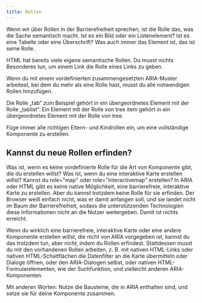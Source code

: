 ```yaml
---
title: Rollen
---
```


Wenn wir über Rollen in der Barrierefreiheit sprechen, ist die Rolle das, was die Sache semantisch macht. Ist es ein
Bild oder ein Listenelement? Ist es eine Tabelle oder eine Überschrift? Was auch immer das Element ist, das ist seine
Rolle.

HTML hat bereits viele eigene semantische Rollen. Du musst nichts Besonderes tun, um einem Link die Rolle eines Links
zu geben.

Wenn du mit einem vordefinierten zusammengesetzten ARIA-Muster arbeitest, bei dem du mehr als eine Rolle hast, musst du
alle notwendigen Rollen hinzufügen.

Die Rolle „tab“ zum Beispiel gehört in ein übergeordnetes Element mit der Rolle „tablist“. Ein Element mit der Rolle von
tree item gehört in ein übergeordnetes Element mit der Rolle von tree.

Füge immer alle richtigen Eltern- und Kindrollen ein, um eine vollständige Komponente zu erstellen.

## Kannst du neue Rollen erfinden?

Was ist, wenn es keine vordefinierte Rolle für die Art von Komponente gibt, die du erstellen willst? Was ist, wenn du eine
interaktive Karte erstellen willst? Kannst du role="map" oder role="interactivemap" erstellen? In ARIA oder HTML gibt es
keine native Möglichkeit, eine barrierefreie, interaktive Karte zu erstellen. Aber du kannst trotzdem keine Rolle für sie
erfinden. Der Browser weiß einfach nicht, was er damit anfangen soll, und sie landet nicht im Baum der Barrierefreiheit,
sodass die unterstützenden Technologien diese Informationen nicht an die Nutzer weitergeben. Damit ist nichts erreicht.

Wenn du wirklich eine barrierefreie, interaktive Karte oder eine andere Komponente erstellen willst, die nicht von ARIA
vorgegeben ist, kannst du das trotzdem tun, aber nicht, indem du Rollen erfindest. Stattdessen musst du mit den vorhandenen
Rollen arbeiten, z. B. mit nativen HTML-Links oder nativen HTML-Schaltflächen die Datenfilter an die Karte übermitteln
oder Dialoge öffnen, oder den ARIA-Dialogen selbst, oder nativen HTML-Formularelementen, wie der Suchfunktion, und vielleicht
anderen ARIA-Komponenten.

Mit anderen Worten: Nutze die Bausteine, die in ARIA enthalten sind, und setze sie für deine Komponente zusammen.
